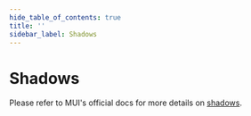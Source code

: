 ```yaml
---
hide_table_of_contents: true
title: ''
sidebar_label: Shadows
---
```




<h1 className='!m-0'>Shadows</h1>

<div className='template-bg-color' />

Please refer to MUI's official docs for more details on [shadows](https://mui.com/material-ui/customization/default-theme/).

<Grid container spacing={6}>
  <Grid item xs={12}>
    <System />
  </Grid>
  <Grid item xs={12}>
    <Custom />
  </Grid>
  <Grid item xs={12}>
    <Color />
  </Grid>
</Grid>